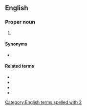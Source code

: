 ==English==

===Proper noun===
{{en-proper noun}}

# {{abbreviation of|en|2 Chronicles}}

====Synonyms====
* {{l|en|2 Chron.}}

====Related terms====
* {{l|en|Chr}}
* {{l|en|Chron.}}
* {{l|en|1 Chr}}
* {{l|en|1 Chron.}}

[[Category:English terms spelled with 2]]